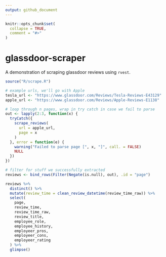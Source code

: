 ```yaml
---
output: github_document
---
```


<!-- README.md is generated from README.Rmd. Please edit that file -->

```r
knitr::opts_chunk$set(
  collapse = TRUE,
  comment = "#>"
)
```

# glassdoor-scraper

<!-- badges: start -->
<!-- badges: end -->

A demonstration of scraping glassdoor reviews using `rvest`.

```r
source("R/scrape.R")

# example urls, we'll go with Apple
tesla_url <- "https://www.glassdoor.com/Reviews/Tesla-Reviews-E43129"
apple_url <- "https://www.glassdoor.com/Reviews/Apple-Reviews-E1138"

# loop through n pages, wrap in try catch in case we fail to parse
out <- lapply(2:3, function(x) {
  tryCatch({
    scrape_reviews(
      url = apple_url,
      page = x
    )
  }, error = function(e) {
    warning("Failed to parse page [", x, "]", call. = FALSE)
    NULL
  })
})

# filter for stuff we successfully extracted
reviews <- bind_rows(Filter(Negate(is.null), out), .id = "page")

reviews %>%
  distinct() %>%
  mutate(review_time = clean_review_datetime(review_time_raw)) %>%
  select(
    page,
    review_time,
    review_time_raw,
    review_title,
    employee_role,
    employee_history,
    employeer_pros,
    employeer_cons,
    employeer_rating
  ) %>% 
  glimpse()
```


